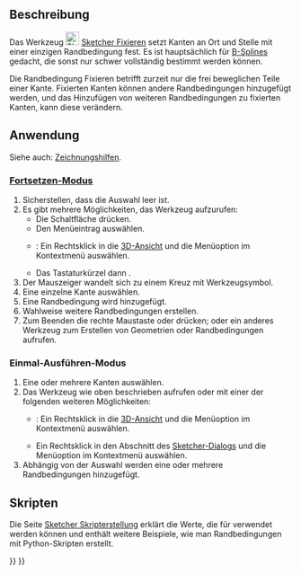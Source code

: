 <languages/>

{{Docnav/de
|[[Sketcher_ConstrainSymmetric/de|SymmetrieFestlegen]]
|[[Sketcher_ConstrainSnellsLaw/de|BrechungNachSnelliusFestlegen]]
|[[Sketcher_Workbench/de|Sketcher]]
|IconL=Constraint_Symmetric.svg
|IconR=Sketcher_ConstrainSnellsLaw.svg‎
|IconC=Workbench_Sketcher.svg
}}

{{GuiCommand/de
|Name=Sketcher ConstrainBlock
|Name/de=Sketcher Fixieren
|MenuLocation=Skizze → Sketcher-Randbedingungen → Fixieren
|Workbenches=[[Sketcher_Workbench/de|Sketcher]]
|Shortcut={{KEY|K}} {{KEY|B}}
|Version=0.17
|SeeAlso=[[Sketcher_ConstrainLock/de|Sketcher Sperren]]
}}

<span id="Description"></span>
==Beschreibung==

Das Werkzeug [[Image:Sketcher_ConstrainBlock.svg|24px]] [[Sketcher_ConstrainBlock/de|Sketcher Fixieren]] setzt Kanten an Ort und Stelle mit einer einzigen Randbedingung fest. Es ist hauptsächlich für [[Sketcher_CreateBSpline/de|B-Splines]] gedacht, die sonst  nur schwer vollständig bestimmt werden können.

Die Randbedingung Fixieren betrifft zurzeit nur die frei beweglichen Teile einer Kante. Fixierten Kanten können andere Randbedingungen hinzugefügt werden, und das Hinzufügen von weiteren Randbedingungen zu fixierten Kanten, kann diese verändern.

<span id="Usage"></span>
==Anwendung==

Siehe auch: [[Sketcher_Workbench/de#Zeichnungshilfen|Zeichnungshilfen]].

<span id="Continue_mode"></span>
===[[Sketcher_Workbench/de#Fortsetzen-Modi|Fortsetzen-Modus]]===

# Sicherstellen, dass die Auswahl leer ist.
# Es gibt mehrere Möglichkeiten, das Werkzeug aufzurufen:
#* Die Schaltfläche {{Button|[[Image:Sketcher_ConstrainBlock.svg|16px]] [[Sketcher_ConstrainBlock/de|Unbeweglich festlegen]]}} drücken.
#* Den Menüeintrag {{MenuCommand|Skizze → Randbedingungen → [[Image:Sketcher_ConstrainBlock.svg|16px]] Unbeweglich festlegen}} auswählen.
#* {{Version/de|1.0}}: Ein Rechtsklick in die [[3D_View/de|3D-Ansicht]] und die Menüoption {{MenuCommand|Festlegen → [[Image:Sketcher_ConstrainBlock.svg|16px]] Unbeweglich festlegen}} im Kontextmenü auswählen.
#* Das Tastaturkürzel {{KEY|K}} dann {{KEY|B}}.
# Der Mauszeiger wandelt sich zu einem Kreuz mit Werkzeugsymbol.
# Eine einzelne Kante auswählen.
# Eine Randbedingung wird hinzugefügt.
# Wahlweise weitere Randbedingungen erstellen.
# Zum Beenden die rechte Maustaste oder {{KEY|Esc}} drücken; oder ein anderes Werkzeug zum Erstellen von Geometrien oder Randbedingungen aufrufen.

<span id="Run-once_mode"></span>
===Einmal-Ausführen-Modus===

# Eine oder mehrere Kanten auswählen.
# Das Werkzeug wie oben beschrieben aufrufen oder mit einer der folgenden weiteren Möglichkeiten:
#* {{Version/de|1.0}}: Ein Rechtsklick in die [[3D_View/de|3D-Ansicht]] und die Menüoption {{MenuCommand|[[Image:Sketcher_ConstrainBlock.svg|16px]] Unbeweglich festlegen}} im Kontextmenü auswählen.
#* Ein Rechtsklick in den Abschnitt {{MenuCommand|Elemente}} des [[Sketcher_Dialog|Sketcher-Dialogs]] und die Menüoption {{MenuCommand|[[Image:Sketcher_ConstrainBlock.svg|16px]] Unbeweglich festlegen}} im Kontextmenü auswählen.
# Abhängig von der Auswahl werden eine oder mehrere Randbedingungen hinzugefügt.

<span id="Scripting"></span>
==Skripten==

{{Code|code=Sketch.addConstraint(Sketcher.Constraint('Block', Edge))}}

Die Seite [[Sketcher_scripting/de|Sketcher Skripterstellung]] erklärt die Werte, die für {{incode|Edge}} verwendet werden können und enthält weitere Beispiele, wie man Randbedingungen mit Python-Skripten erstellt.


{{Docnav/de
|[[Sketcher_ConstrainSymmetric/de|SymmetrieFestlegen]]
|[[Sketcher_ConstrainSnellsLaw/de|BrechungNachSnelliusFestlegen]]
|[[Sketcher_Workbench/de|Sketcher]]
|IconL=Constraint_Symmetric.svg
|IconR=Sketcher_ConstrainSnellsLaw.svg‎
|IconC=Workbench_Sketcher.svg
}}

{{Sketcher_Tools_navi{{#translation:}}}}
{{Userdocnavi{{#translation:}}}}